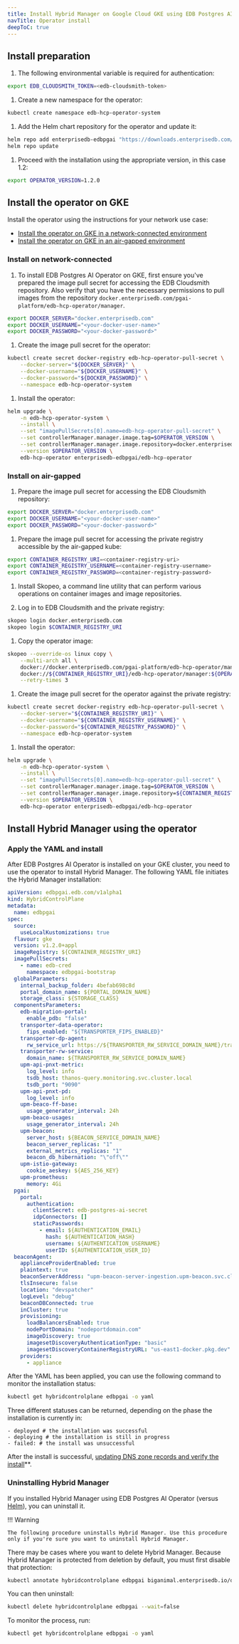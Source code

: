 ```yaml
---
title: Install Hybrid Manager on Google Cloud GKE using EDB Postgres AI Operator
navTitle: Operator install
deepToC: true
---
```


## Install preparation

1. The following environmental variable is required for authentication:

```bash
export EDB_CLOUDSMITH_TOKEN=<edb-cloudsmith-token>
```

1. Create a new namespace for the operator:

```bash
kubectl create namespace edb-hcp-operator-system
```

1. Add the Helm chart repository for the operator and update it:

```bash
helm repo add enterprisedb-edbpgai "https://downloads.enterprisedb.com/${EDB_CLOUDSMITH_TOKEN}/pgai-platform/helm/charts/"
helm repo update
```

1. Proceed with the installation using the appropriate version, in this case 1.2:

```bash
export OPERATOR_VERSION=1.2.0
```

## Install the operator on GKE

Install the operator using the instructions for your network use case:

- [Install the operator on GKE in a network-connected environment](installop.mdx#__tabbed_1_1)
- [Install the operator on GKE in an air-gapped environment](/install/rhos/installing/#install-the-operator-on-an-air-gapped-envirnoment)

<TabContainer>
<Tab title="Network-connected">

### Install on network-connected

1.  To install EDB Postgres AI Operator on GKE, first ensure you've prepared the image pull secret for accessing the EDB Cloudsmith repository.
Also verify that you have the necessary permissions to pull images from the repository `docker.enterprisedb.com/pgai-platform/edb-hcp-operator/manager`.

```bash
export DOCKER_SERVER="docker.enterprisedb.com"
export DOCKER_USERNAME="<your-docker-user-name>"
export DOCKER_PASSWORD="<your-docker-password>"
```

1. Create the image pull secret for the operator:

```bash
kubectl create secret docker-registry edb-hcp-operator-pull-secret \
    --docker-server="${DOCKER_SERVER}" \
    --docker-username="${DOCKER_USERNAME}" \
    --docker-password="${DOCKER_PASSWORD}" \
    --namespace edb-hcp-operator-system
```

1. Install the operator:

```bash
helm upgrade \
    -n edb-hcp-operator-system \
    --install \
    --set "imagePullSecrets[0].name=edb-hcp-operator-pull-secret" \
    --set controllerManager.manager.image.tag=$OPERATOR_VERSION \
    --set controllerManager.manager.image.repository=docker.enterprisedb.com/pgai-platform/edb-hcp-operator/manager \
    --version $OPERATOR_VERSION \
    edb-hcp-operator enterprisedb-edbpgai/edb-hcp-operator
```


</Tab>

<Tab title="Air-gapped">

### Install on air-gapped

1. Prepare the image pull secret for accessing the EDB Cloudsmith repository:

```bash
export DOCKER_SERVER="docker.enterprisedb.com"
export DOCKER_USERNAME="<your-docker-user-name>"
export DOCKER_PASSWORD="<your-docker-password>"
```

1. Prepare the image pull secret for accessing the private registry accessible by the air-gapped kube:

```bash
export CONTAINER_REGISTRY_URI=<container-registry-uri>
export CONTAINER_REGISTRY_USERNAME=<container-registry-username>
export CONTAINER_REGISTRY_PASSWORD=<container-registry-password>
```

1. Install Skopeo, a command line utility that can perform various operations on container images and image repositories.

1. Log in to EDB Cloudsmith and the private registry:

```bash
skopeo login docker.enterprisedb.com
skopeo login $CONTAINER_REGISTRY_URI
```

1. Copy the operator image:

```bash
skopeo --override-os linux copy \
    --multi-arch all \
    docker://docker.enterprisedb.com/pgai-platform/edb-hcp-operator/manager:${OPERATOR_VERSION} \
    docker://${CONTAINER_REGISTRY_URI}/edb-hcp-operator/manager:${OPERATOR_VERSION} \
    --retry-times 3
```

1. Create the image pull secret for the operator against the private registry:

```bash
kubectl create secret docker-registry edb-hcp-operator-pull-secret \
    --docker-server="${CONTAINER_REGISTRY_URI}" \
    --docker-username="${CONTAINER_REGISTRY_USERNAME}" \
    --docker-password="${CONTAINER_REGISTRY_PASSWORD}" \
    --namespace edb-hcp-operator-system
```

1. Install the operator:

```bash
helm upgrade \
    -n edb-hcp-operator-system \
    --install \
    --set "imagePullSecrets[0].name=edb-hcp-operator-pull-secret" \
    --set controllerManager.manager.image.tag=$OPERATOR_VERSION \
    --set controllerManager.manager.image.repository=${CONTAINER_REGISTRY_URI}/edb-hcp-operator/manager \
    --version $OPERATOR_VERSION \
    edb-hcp-operator enterprisedb-edbpgai/edb-hcp-operator
```

</Tab>
</TabContainer>

## Install Hybrid Manager using the operator

### Apply the YAML and install

After EDB Postgres AI Operator is installed on your GKE cluster, you need to use the operator to install Hybrid Manager.
The following YAML file initiates the Hybrid Manager installation:

```yaml
apiVersion: edbpgai.edb.com/v1alpha1
kind: HybridControlPlane
metadata:
  name: edbpgai
spec:
  source:
    useLocalKustomizations: true
  flavour: gke
  version: v1.2.0+appl
  imageRegistry: ${CONTAINER_REGISTRY_URI}
  imagePullSecrets:
    - name: edb-cred
      namespace: edbpgai-bootstrap
  globalParameters:
    internal_backup_folder: 4befab698c8d
    portal_domain_name: ${PORTAL_DOMAIN_NAME}
    storage_class: ${STORAGE_CLASS}
  componentsParameters:
    edb-migration-portal:
      enable_pdb: "false"
    transporter-data-operator:
      fips_enabled: "${TRANSPORTER_FIPS_ENABLED}"
    transporter-dp-agent:
      rw_service_url: https://${TRANSPORTER_RW_SERVICE_DOMAIN_NAME}/transporter
    transporter-rw-service:
      domain_name: ${TRANSPORTER_RW_SERVICE_DOMAIN_NAME}
    upm-api-pnxt-metric:
      log_level: info
      tsdb_host: thanos-query.monitoring.svc.cluster.local
      tsdb_port: "9090"
    upm-api-pnxt-pd:
      log_level: info
    upm-beaco-ff-base:
      usage_generator_interval: 24h
    upm-beaco-usages:
      usage_generator_interval: 24h
    upm-beacon:
      server_host: ${BEACON_SERVICE_DOMAIN_NAME}
      beacon_server_replicas: "1"
      external_metrics_replicas: "1"
      beacon_db_hibernation: "\"off\""
    upm-istio-gateway:
      cookie_aeskey: ${AES_256_KEY}
    upm-prometheus:
      memory: 4Gi
  pgai:
    portal:
      authentication:
        clientSecret: edb-postgres-ai-secret
        idpConnectors: []
        staticPasswords:
          - email: ${AUTHENTICATION_EMAIL}
            hash: ${AUTHENTICATION_HASH}
            username: ${AUTHENTICATION_USERNAME}
            userID: ${AUTHENTICATION_USER_ID}
  beaconAgent:
    applianceProviderEnabled: true
    plaintext: true
    beaconServerAddress: "upm-beacon-server-ingestion.upm-beacon.svc.cluster.local:8080"
    tlsInsecure: false
    location: "devspatcher"
    logLevel: "debug"
    beaconDBConnected: true
    inCluster: true
    provisioning:
      loadBalancersEnabled: true
      nodePortDomain: "nodeportdomain.com"
      imageDiscovery: true
      imagesetDiscoveryAuthenticationType: "basic"
      imagesetDiscoveryContainerRegistryURL: "us-east1-docker.pkg.dev"
    providers:
      - appliance
```

After the YAML has been applied, you can use the following command to monitor the installation status:

```bash
kubectl get hybridcontrolplane edbpgai -o yaml
```

Three different statuses can be returned, depending on the phase the installation is currently in:

```
- deployed # the installation was successful
- deploying # the installation is still in progress
- failed: # the install was unsuccessful
```

After the install is successful, [updating DNS zone records and verify the install](dns_and_verify.mdx)\*\*.

### Uninstalling Hybrid Manager

If you installed Hybrid Manager using EDB Postgres AI Operator (versus [Helm](installop.mdx)), you can uninstall it.

!!! Warning

    The following procedure uninstalls Hybrid Manager. Use this procedure only if you're sure you want to uninstall Hybrid Manager.

There may be cases where you want to delete Hybrid Manager.
Because Hybrid Manager is protected from deletion by default, you must first disable that protection:

```bash
kubectl annotate hybridcontrolplane edbpgai biganimal.enterprisedb.io/deletion-protect=disabled --overwrite
```

You can then uninstall:

```bash
kubectl delete hybridcontrolplane edbpgai --wait=false
```

To monitor the process, run:

```bash
kubectl get hybridcontrolplane edbpgai -o yaml
```
